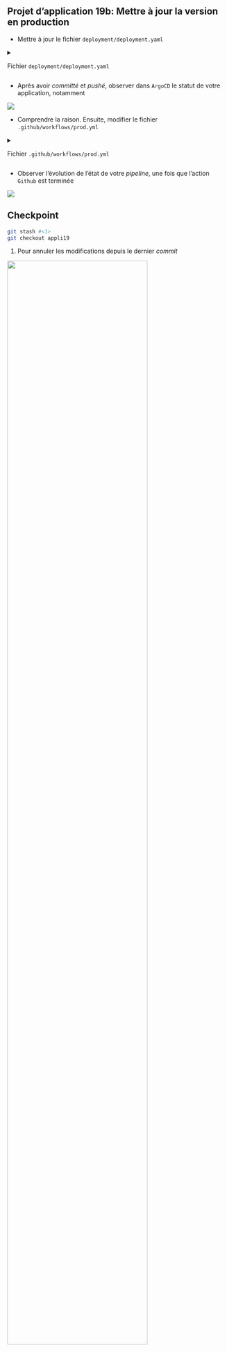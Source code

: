 ::: {.callout-tip}
## Projet d'application 19b: Mettre à jour la version en production

- Mettre à jour le fichier `deployment/deployment.yaml`

<details>
<summary>

Fichier `deployment/deployment.yaml` 

</summary>
```python
#| eval: false
#| file: "deployment/deployment.yaml"
#| filename: "deployment/deployment.yaml"
#| source-line-numbers: "20"
apiVersion: apps/v1
kind: Deployment
metadata:
  name: titanic-deployment
  labels:
    app: titanic
spec:
  replicas: 1
  selector:
    matchLabels:
      app: titanic
  template:
    metadata:
      labels:
        app: titanic
    spec:
      containers:
      - name: titanic
        image: username/application-correction:v0.0.1 #<1>
        ports:
        - containerPort: 5000
```
1. Remplacer `username` par la valeur adéquate
</details>

- Après avoir _committé_ et _pushé_, observer dans `ArgoCD` le statut de votre application,
notamment 

![](/argocd-waiting.png)

- Comprendre la raison. Ensuite, modifier le fichier `.github/workflows/prod.yml`

<details>
<summary>

Fichier `.github/workflows/prod.yml` 

</summary>
```python
#| eval: false
#| file: ".github/workflows/prod.yml"
#| filename: ".github/workflows/prod.yml"
#| source-line-numbers: "26"
name: Construction image Docker

on: [push]

jobs:
  docker:
    runs-on: ubuntu-latest
    steps:
      -
        name: Set up QEMU
        uses: docker/setup-qemu-action@v3
      -
        name: Set up Docker Buildx
        uses: docker/setup-buildx-action@v3
      -
        name: Login to Docker Hub
        uses: docker/login-action@v3
        with:
          username: ${{ secrets.DOCKERHUB_USERNAME }}
          password: ${{ secrets.DOCKERHUB_TOKEN }}
      -
        name: Build and push
        uses: docker/build-push-action@v5
        with:
          push: true
          tags: linogaliana/application-correction:v0.0.1
```
1. Remplacer `username` par la valeur adéquate

</details>

- Observer l'évolution de l'état de votre _pipeline_, une fois
que l'action `Github` est terminée

![](/argocd-success.png)

:::


::: {.callout-caution collapse="true"}
## Checkpoint

```.bash
git stash #<1>
git checkout appli19
```
1. Pour annuler les modifications depuis le dernier _commit_


![](/checkpoint.jpg){width=80% fig-align="center"}

:::